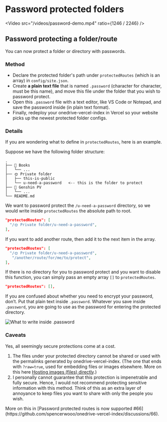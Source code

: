 
# Password protected folders

<Video src="/videos/password-demo.mp4" ratio={1246 / 2246} />

## Password protecting a folder/route

You can now protect a folder or directory with passwords.

### Method

- Declare the protected folder's path under `protectedRoutes` (which is an array) in `config/site.json`.
- Create **a plain text file** that is named `.password` (character for character, must be this name), and move this file under the folder that you wish to password protect.
- Open this `.password` file with a text editor, like VS Code or Notepad, and save the password inside (in plain text format).
- Finally, redeploy your onedrive-vercel-index in Vercel so your website picks up the newest protected folder configs.

### Details

If you are wondering what to define in `protectedRoutes`, here is an example.

Suppose we have the following folder structure:

```
.
├── 📕 Books
│   └── ...
├── 🌞 Private folder
│   ├── this-is-public
│   └── u-need-a-password   <-- this is the folder to protect
├── 🍡 Genshin PV
│   └── ...
└── README.md
```

We want to password protect the `/u-need-a-password` directory, so we would write inside `protectedRoutes` the absolute path to root.

```json
"protectedRoutes": [
  "/🌞 Private folder/u-need-a-password",
],
```

If you want to add another route, then add it to the next item in the array.

```json
"protectedRoutes": [
  "/🌞 Private folder/u-need-a-password",
   "/another/route/for/me/to/protect",
],
```

If there is no directory for you to password protect and you want to disable this function, you can simply pass an empty array `[]` to `protectedRoutes`.

```json
"protectedRoutes": [],
```

If you are confused about whether you need to encrypt your password, don’t. Put that plain text inside `.password`. Whatever you save inside `.password`, you are going to use as the password for entering the protected directory.

![What to write inside .password](../images/features/dot-password-file.png)

### Caveats

Yes, all seemingly secure protections come at a cost.

1. The files under your protected directory cannot be shared or used with the permalinks generated by onedrive-vercel-index. (The one that ends with `?raw=true`, used for embedding files or images elsewhere. More on this here [Hosting images (files) directly](https://www.notion.so/Hosting-images-files-directly-60f34f5db7d94264ad3941296340a32e).)
2. I personally cannot guarantee that this protection is impenetrable and fully secure. Hence, I would not recommend protecting sensitive information with this method. Think of this as an extra layer of annoyance to keep files you want to share with only the people you wish.

<Callout emoji="🗣">
  More on this in [Password protected routes is now supported
  #66](https://github.com/spencerwooo/onedrive-vercel-index/discussions/66).
</Callout>
